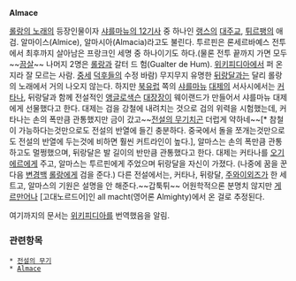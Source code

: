 '''Almace'''

[[롤랑의 노래]]의 등장인물이자 [[샤를마뉴의 12기사]] 중 하나인 [[랭스]]의 [[대주교]], [[튀르팽]]의 애검. 알마이스(Almice), 알마시아(Almacia)라고도 불린다. 투르핀은 론세르바예스 전투에서 최후까지 살아남은 프랑크인 세명 중 하나이기도 하다.(물론 전투 끝까지 가면 모두 ~~[[끔살]]~~ 나머지 2명은 [[롤랑]]과 갈터 드 험(Gualter de Hum). [[위키피디아]]에서 퍼 온지라 잘 모르는 사람. [[중세]] [[덕후]]들의 수정 바람)
무지무지 유명한 [[뒤랑달]]과는 달리 롤랑의 노래에서 거의 나오지 않는다. 하지만 [[북유럽]] 쪽의 [[샤를마뉴]] [[대제]]의 서사시에서는 [[커타나]], 뒤랑달과 함께 전설적인 [[앵글로색슨]] [[대장장이]] 웨이랜드가 만들어서 샤를마뉴 대제에게 선물했다고 한다. 대제는 검을 강철에 내려치는 것으로 검의 위력을 시험했는데, 커타나는 손의 폭만큼 관통했지만 금이 갔고~~[[전설의 무기]]치곤 더럽게 약하네~~[* 참철이 가능하다는것만으로도 전설의 반열에 들긴 충분하다. 중국에서 돌을 쪼개는것만으로도 전설의 반열에 두는것에 비하면 훨씬 커트라인이 높다.], 알마스는 손의 폭만큼 관통하고도 멀쩡했으며, 뒤랑달은 발 길이의 반만큼 관통했다고 한다.
대제는 커타나를 [[오기에르]]에게 주고, 알마스는 투르핀에게 주었으며 뒤랑달을 자신이 가졌다. (나중에 꿈을 꾼 다음 [[변경백]] [[롤랑]]에게 검을 준다.)
다른 전설에서는, 커타나, 뒤랑달, [[주와이외즈]]가 한 세트고, 알마스의 기원은 설명을 안 해준다.~~갑툭튀~~
어원학적으론 분명치 않지만 [[게르만어]]나 [고대노르드어]인 all macht(영어론 Almighty)에서 온 걸로 추정된다.

여기까지의 문서는 [[위키피디아]]를 번역했음을 알림.


=== 관련항목 ===

 * [[전설의 무기]]
 * [[Almace]]
